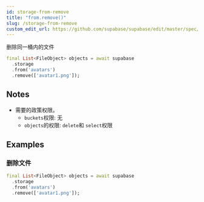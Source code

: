 ```yaml
---
id: storage-from-remove
title: "from.remove()"
slug: /storage-from-remove
custom_edit_url: https://github.com/supabase/supabase/edit/master/spec/supabase_dart_v1.yml
---
```


删除同一桶内的文件


```dart
final List<FileObject> objects = await supabase
  .storage
  .from('avatars')
  .remove(['avatar1.png']);
```






## Notes

- 需要的政策权限。
  - `buckets`权限: 无 
  - `objects`的权限: `delete`和  `select`权限










## Examples

### 删除文件



```dart
final List<FileObject> objects = await supabase
  .storage
  .from('avatars')
  .remove(['avatar1.png']);
```